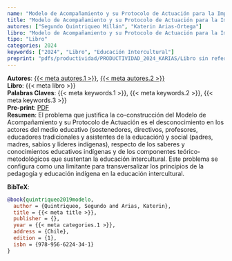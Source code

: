 ```yaml
---
name: "Modelo de Acompañamiento y su Protocolo de Actuación para la Implementación de la Educación Intercultural en Contexto Indígena"
title: "Modelo de Acompañamiento y su Protocolo de Actuación para la Implementación de la Educación Intercultural en Contexto Indígena"
autores: ["Segundo Quintriqueo Millán", "Katerin Arias-Ortega"]
libro: "Modelo de Acompañamiento y su Protocolo de Actuación para la Implementación de la Educación Intercultural en Contexto Indígena"
tipo: "Libro"
categories: 2024
keywords: ["2024", "Libro", "Educación Intercultural"]
preprint: "pdfs/productividad/PRODUCTIVIDAD_2024_KARIAS/Libro sin referato_1_Modelo acompañamiento 2024_Arias_2024.pdf"
---
```

**Autores**: [{{< meta autores.1 >}}](../members/current/Segundo Quintriqueo Millán.qmd), [{{< meta autores.2 >}}](../members/current/Katerin Arias-Ortega.qmd)    
**Libro**: {{< meta libro >}}   
**Palabras Claves**: {{< meta keywords.1 >}}, {{< meta keywords.2 >}}, {{< meta keywords.3 >}}   
**Pre-print**: [PDF](../{{< meta preprint >}})    
**Resumen**: El problema que justifica la co-construcción del Modelo de Acompañamiento y su Protocolo de Actuación es el desconocimiento en los actores del medio educativo (sostenedores, directivos, profesores, educadores tradicionales y asistentes de la educación) y social (padres, madres, sabios y líderes indígenas), respecto de los saberes y conocimientos educativos indígenas y de los componentes teórico-metodológicos que sustentan la educación intercultural. Este problema se configura como una limitante para transversalizar los principios de la pedagogía y educación indígena en la educación intercultural.


**BibTeX**:
```bibtex
@book{quintriqueo2019modelo,
  author = {Quintriqueo, Segundo and Arias, Katerin},
  title = {{< meta title >}},
  publisher = {},
  year = {{< meta categories.1 >}},
  address = {Chile},
  edition = {1},
  isbn = {978-956-6224-34-1}
}
```
